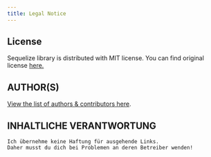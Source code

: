```yaml
---
title: Legal Notice
---
```


## License

Sequelize library is distributed with MIT license. 
You can find original license [here.](https://github.com/sequelize/sequelize/blob/main/LICENSE)

## AUTHOR(S)

[View the list of authors & contributors here](https://github.com/sequelize/sequelize/blob/main/AUTHORS).

## INHALTLICHE VERANTWORTUNG

```text
Ich übernehme keine Haftung für ausgehende Links.
Daher musst du dich bei Problemen an deren Betreiber wenden!
```
